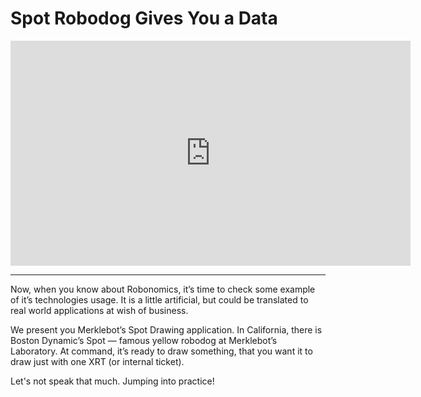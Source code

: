 # Spot Robodog Gives You a Data

<center>
<iframe width="640" height="360"
    src="https://www.youtube.com/embed/iNvSr6COHLw?fs=2&autoplay=0" frameborder="0"
    allow="fullscreen; accelerometer; autoplay; clipboard-write; encrypted-media; gyroscope; picture-in-picture" allowfullscreen></iframe>
</center>
<hr/>

Now, when you know about Robonomics, it’s time to check some example of it’s technologies usage. It is a little artificial, but could be translated to real world applications at wish of business.

We present you Merklebot’s Spot Drawing application. In California, there is Boston Dynamic’s Spot — famous yellow robodog at Merklebot’s Laboratory. At command, it’s ready to draw something, that you want it to draw just with one XRT (or internal ticket).

Let's not speak that much. Jumping into practice!
